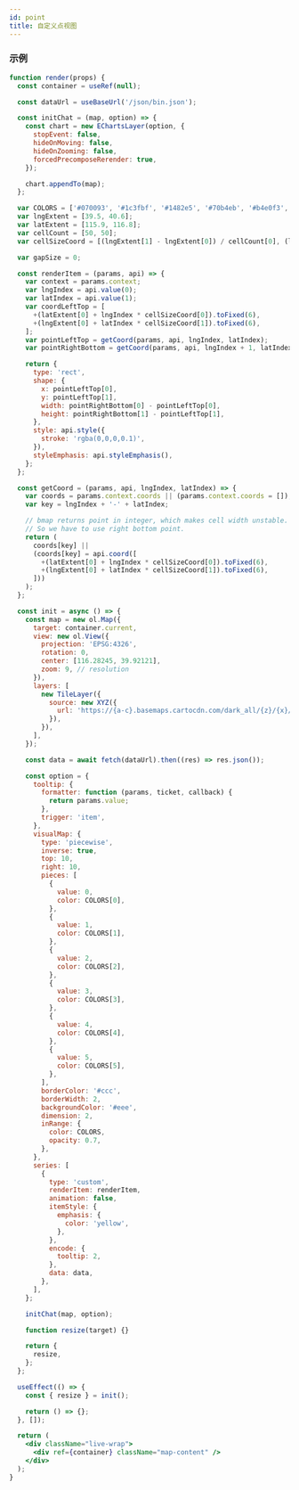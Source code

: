 ```yaml
---
id: point
title: 自定义点视图
---
```


### 示例

```jsx live
function render(props) {
  const container = useRef(null);

  const dataUrl = useBaseUrl('/json/bin.json');

  const initChat = (map, option) => {
    const chart = new EChartsLayer(option, {
      stopEvent: false,
      hideOnMoving: false,
      hideOnZooming: false,
      forcedPrecomposeRerender: true,
    });

    chart.appendTo(map);
  };

  var COLORS = ['#070093', '#1c3fbf', '#1482e5', '#70b4eb', '#b4e0f3', '#ffffff'];
  var lngExtent = [39.5, 40.6];
  var latExtent = [115.9, 116.8];
  var cellCount = [50, 50];
  var cellSizeCoord = [(lngExtent[1] - lngExtent[0]) / cellCount[0], (latExtent[1] - latExtent[0]) / cellCount[1]];

  var gapSize = 0;

  const renderItem = (params, api) => {
    var context = params.context;
    var lngIndex = api.value(0);
    var latIndex = api.value(1);
    var coordLeftTop = [
      +(latExtent[0] + lngIndex * cellSizeCoord[0]).toFixed(6),
      +(lngExtent[0] + latIndex * cellSizeCoord[1]).toFixed(6),
    ];
    var pointLeftTop = getCoord(params, api, lngIndex, latIndex);
    var pointRightBottom = getCoord(params, api, lngIndex + 1, latIndex + 1);

    return {
      type: 'rect',
      shape: {
        x: pointLeftTop[0],
        y: pointLeftTop[1],
        width: pointRightBottom[0] - pointLeftTop[0],
        height: pointRightBottom[1] - pointLeftTop[1],
      },
      style: api.style({
        stroke: 'rgba(0,0,0,0.1)',
      }),
      styleEmphasis: api.styleEmphasis(),
    };
  };

  const getCoord = (params, api, lngIndex, latIndex) => {
    var coords = params.context.coords || (params.context.coords = []);
    var key = lngIndex + '-' + latIndex;

    // bmap returns point in integer, which makes cell width unstable.
    // So we have to use right bottom point.
    return (
      coords[key] ||
      (coords[key] = api.coord([
        +(latExtent[0] + lngIndex * cellSizeCoord[0]).toFixed(6),
        +(lngExtent[0] + latIndex * cellSizeCoord[1]).toFixed(6),
      ]))
    );
  };

  const init = async () => {
    const map = new ol.Map({
      target: container.current,
      view: new ol.View({
        projection: 'EPSG:4326',
        rotation: 0,
        center: [116.28245, 39.92121],
        zoom: 9, // resolution
      }),
      layers: [
        new TileLayer({
          source: new XYZ({
            url: 'https://{a-c}.basemaps.cartocdn.com/dark_all/{z}/{x}/{y}.png',
          }),
        }),
      ],
    });

    const data = await fetch(dataUrl).then((res) => res.json());

    const option = {
      tooltip: {
        formatter: function (params, ticket, callback) {
          return params.value;
        },
        trigger: 'item',
      },
      visualMap: {
        type: 'piecewise',
        inverse: true,
        top: 10,
        right: 10,
        pieces: [
          {
            value: 0,
            color: COLORS[0],
          },
          {
            value: 1,
            color: COLORS[1],
          },
          {
            value: 2,
            color: COLORS[2],
          },
          {
            value: 3,
            color: COLORS[3],
          },
          {
            value: 4,
            color: COLORS[4],
          },
          {
            value: 5,
            color: COLORS[5],
          },
        ],
        borderColor: '#ccc',
        borderWidth: 2,
        backgroundColor: '#eee',
        dimension: 2,
        inRange: {
          color: COLORS,
          opacity: 0.7,
        },
      },
      series: [
        {
          type: 'custom',
          renderItem: renderItem,
          animation: false,
          itemStyle: {
            emphasis: {
              color: 'yellow',
            },
          },
          encode: {
            tooltip: 2,
          },
          data: data,
        },
      ],
    };

    initChat(map, option);

    function resize(target) {}

    return {
      resize,
    };
  };

  useEffect(() => {
    const { resize } = init();

    return () => {};
  }, []);

  return (
    <div className="live-wrap">
      <div ref={container} className="map-content" />
    </div>
  );
}
```

